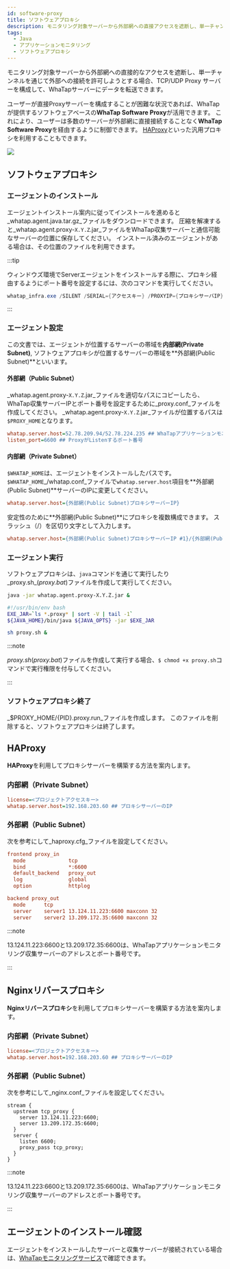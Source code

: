 ```yaml
---
id: software-proxy
title: ソフトウェアプロキシ
description: モニタリング対象サーバーから外部網への直接アクセスを遮断し、単一チャンネルを通じて外部接続を許可することができます。
tags:
  - Java
  - アプリケーションモニタリング
  - ソフトウェアプロキシ
---
```


モニタリング対象サーバーから外部網への直接的なアクセスを遮断し、単一チャンネルを通じて外部への接続を許可しようとする場合、TCP/UDP Proxy
サーバーを構成して、WhaTapサーバーにデータを転送できます。

ユーザーが直接Proxyサーバーを構成することが困難な状況であれば、WhaTapが提供するソフトウェアベースの**WhaTap Software Proxy**が活用できます。 
これにより、ユーザーは多数のサーバーが外部網に直接接続することなく**WhaTap Software Proxy**を経由するように制御できます。 [HAProxy](https://www.haproxy.org)といった汎用プロキシを利用することもできます。

![](/img/software-proxy.png)

## ソフトウェアプロキシ

### エージェントのインストール

エージェントインストール案内に従ってインストールを進めると_whatap.agent.java.tar.gz_ファイルをダウンロードできます。 圧縮を解凍すると_whatap.agent.proxy-`X.Y.Z`.jar_ファイルをWhaTap収集サーバーと通信可能なサーバーの位置に保存してください。 インストール済みのエージェントがある場合は、その位置のファイルを利用できます。

:::tip

ウィンドウズ環境でServerエージェントをインストールする際に、プロキシ経由するようにポート番号を設定するには、次のコマンドを実行してください。

```powershell
whatap_infra.exe /SILENT /SERIAL={アクセスキー} /PROXYIP={プロキシサーバIP} /PROXYPORT=6600
```

:::

### エージェント設定

この文書では、エージェントが位置するサーバーの帯域を**内部網(Private Subnet)**, ソフトウェアプロキシが位置するサーバーの帯域を**外部網(Public Subnet)**といいます。

#### 外部網（Public Subnet）

_whatap.agent.proxy-`X.Y.Z`.jar_ファイルを適切なパスにコピーしたら、WhaTap収集サーバーIPとポート番号を設定するために_proxy.conf_ファイルを作成してください。 _whatap.agent.proxy-`X.Y.Z`.jar_ファイルが位置するパスは`$PROXY_HOME`となります。

```ini title='$PROXY_HOME/proxy.conf'
whatap.server.host=52.78.209.94/52.78.224.235 ## WhaTapアプリケーションモニタリング収集サーバーアドレス
listen_port=6600 ## ProxyがListenするポート番号
```

#### 内部網（Private Subnet）

`$WHATAP_HOME`は、エージェントをインストールしたパスです。 `$WHATAP_HOME`_/whatap.conf_ファイルで`whatap.server.host`項目を**外部網(Public Subnet)**サーバーのIPに変更してください。

```ini title='$WHATAP_HOME/whatap.conf'
whatap.server.host={外部網(Public Subnet)プロキシサーバーIP}
```

安定性のために**外部網(Public Subnet)**にプロキシを複数構成できます。 スラッシュ（/）を区切り文字として入力します。

```ini title='$WHATAP_HOME/whatap.conf'
whatap.server.host={外部網(Public Subnet)プロキシサーバーIP #1}/{外部網(Public Subnet)プロキシサーバーIP #2} 
```

### エージェント実行

ソフトウェアプロキシは、`java`コマンドを通じて実行したり_proxy.sh_(_proxy.bat_)ファイルを作成して実行してください。

```bash title='java command'
java -jar whatap.agent.proxy-X.Y.Z.jar &
```

```bash title='proxy.sh (Windows: proxy.bat)'
#!/usr/bin/env bash 
EXE_JAR=`ls *.proxy* | sort -V | tail -1` 
${JAVA_HOME}/bin/java ${JAVA_OPTS} -jar $EXE_JAR
```

```bash
sh proxy.sh &
```

:::note

_proxy.sh_(_proxy.bat_)ファイルを作成して実行する場合、`$ chmod +x proxy.sh`コマンドで実行権限を付与してください。

:::

### ソフトウェアプロキシ終了

_$PROXY_HOME/{PID}.proxy.run_ファイルを作成します。 このファイルを削除すると、ソフトウェアプロキシは終了します。

## HAProxy

**HAProxy**を利用してプロキシサーバーを構築する方法を案内します。

### 内部網（Private Subnet）

```ini title='$WHATAP_HOME/whatap.conf'
license=<プロジェクトアクセスキー>
whatap.server.host=192.168.203.60 ## プロキシサーバーのIP
```

### 外部網（Public Subnet）

次を参考にして_haproxy.cfg_ファイルを設定してください。

```ini title='/etc/haproxy/haproxy.cfg'
frontend proxy_in
  mode              tcp
  bind              *:6600
  default_backend   proxy_out
  log               global
  option            httplog

backend proxy_out
  mode      tcp
  server    server1 13.124.11.223:6600 maxconn 32 
  server    server2 13.209.172.35:6600 maxconn 32
```

:::note

13.124.11.223:6600と13.209.172.35:6600は、WhaTapアプリケーションモニタリング収集サーバーのアドレスとポート番号です。

:::

## Nginxリバースプロキシ

**Nginxリバースプロキシ**を利用してプロキシサーバーを構築する方法を案内します。

### 内部網（Private Subnet）

```ini title='$WHATAP_HOME/whatap.conf'
license=<プロジェクトアクセスキー>
whatap.server.host=192.168.203.60 ## プロキシサーバーのIP
```

### 外部網（Public Subnet）

次を参考にして_nginx.conf_ファイルを設定してください。

```apacheconf title='/etc/nginx/nginx.conf'
stream {
  upstream tcp_proxy {
    server 13.124.11.223:6600;
    server 13.209.172.35:6600;
  }
  server {
    listen 6600;
    proxy_pass tcp_proxy;
  }
}
```

:::note

13.124.11.223:6600と13.209.172.35:6600は、WhaTapアプリケーションモニタリング収集サーバーのアドレスとポート番号です。

:::

## エージェントのインストール確認

エージェントをインストールしたサーバーと収集サーバーが接続されている場合は、[WhaTapモニタリングサービス](https://service.whatap.io)で確認できます。
